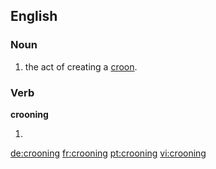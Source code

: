 ==English==

===Noun===
{{es-noun|m}}

# the act of creating a [[croon]].

===Verb===
'''crooning'''

# {{present participle of|croon}}

[[de:crooning]]
[[fr:crooning]]
[[pt:crooning]]
[[vi:crooning]]